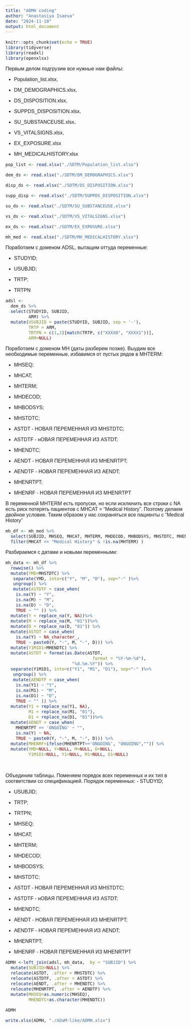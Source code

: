```yaml
---
title: "ADMH coding"
author: "Anastasiya Isaeva"
date: "2024-11-10"
output: html_document
---
```


<style type="text/css">
body{
  font-family: Helvetica;
  font-size: 12pt;
}
/* Headers */
h1, h2{
  font-size: 16pt;
}
</style>


```r
knitr::opts_chunk$set(echo = TRUE)
library(tidyverse)
library(readxl)
library(openxlsx)
```

Первым делом подгрузим все нужные нам файлы:

- Population_list.xlsx, 

- DM_DEMOGRAPHICS.xlsx, 

- DS_DISPOSITION.xlsx, 

- SUPPDS_DISPOSITION.xlsx,  

- SU_SUBSTANCEUSE.xlsx,  

- VS_VITALSIGNS.xlsx, 

- EX_EXPOSURE.xlsx

- MH_MEDICALHISTORY.xlsx

```r

pop_list <- read.xlsx("./SDTM/Population_list.xlsx")

dem_ds <- read.xlsx("./SDTM/DM_DEMOGRAPHICS.xlsx")

disp_ds <- read.xlsx("./SDTM/DS_DISPOSITION.xlsx")

supp_disp <- read.xlsx("./SDTM/SUPPDS_DISPOSITION.xlsx")

su_ds <- read.xlsx("./SDTM/SU_SUBSTANCEUSE.xlsx")

vs_ds <- read.xlsx("./SDTM/VS_VITALSIGNS.xlsx")

ex_ds <- read.xlsx("./SDTM/EX_EXPOSURE.xlsx")

mh_med <- read.xlsx("./SDTM/MH_MEDICALHISTORY.xlsx")

```

Поработаем с доменом ADSL, вытащим оттуда переменные:

- STUDYID;

- USUBJID;

- TRTP;

- TRTPN

```r
adsl <- 
  dem_ds %>% 
  select(STUDYID, SUBJID, 
         ARM) %>% 
  mutate(USUBJID = paste(STUDYID, SUBJID, sep = '-'),
         TRTP = ARM,
         TRTPN = c(1,2)[match(TRTP, c("XXXX0", "XXXX1"))],
         ARM=NULL) 
```

Поработаем с доменом MH (даты разберем позже). Выудим все необходимые переменные, избавимся от пустых рядов в MHTERM:

- MHSEQ;

- MHCAT;

- MHTERM;

- MHDECOD;

- MHBODSYS;

- MHSTDTC;

- ASTDT - НОВАЯ ПЕРЕМЕННАЯ ИЗ MHSTDTC;

- ASTDTF - нОВАЯ ПЕРЕМЕННАЯ ИЗ ASTDT;

- MHENDTC;

- AENDT - НОВАЯ ПЕРЕМЕННАЯ ИЗ MHENRTPT;

- AENDTF - НОВАЯ ПЕРЕМЕННАЯ ИЗ AENDT;

- MHENRTPT;

- MHENRF - НОВАЯ ПЕРЕМЕННАЯ ИЗ MHENRTPT

В переменной MHTERM есть пропуски, но если исключить все строки с NA есть риск потерять пациентов с MHCAT = "Medical History". Поэтому делаем двойное условие. Таким образом у нас сохраняться все пациенты с "Medical History"

```r

mh_df <- mh_med %>%
  select(SUBJID, MHSEQ, MHCAT, MHTERM, MHDECOD, MHBODSYS, MHSTDTC, MHENDTC, MHENRTPT) %>% 
  filter(MHCAT == "Medical History" & !is.na(MHTERM) )

```

Разбираемся с датами и новыми переменными:

```r

mh_data <- mh_df %>%
  rowwise() %>% 
  mutate(YMD=MHSTDTC) %>% 
   separate(YMD, into=c("Y", "M", "D"), sep="-" )%>% 
   ungroup() %>%
   mutate(ASTDTF = case_when(
    is.na(Y) ~ "Y",
    is.na(M) ~ "M",
    is.na(D) ~ "D",
    TRUE ~ "" )) %>% 
  mutate(Y = replace_na(Y, NA))%>% 
  mutate(M = replace_na(M, "01"))%>% 
  mutate(D = replace_na(D, "01")) %>% 
  mutate(ASTDT = case_when(
    is.na(Y) ~ NA_character_,
    TRUE ~ paste0(Y, "-", M, "-", D))) %>% 
  mutate(Y1M1D1=MHENDTC) %>% 
  mutate(ASTDT = format(as.Date(ASTDT, 
                                  format = "%Y-%m-%d"), 
                          "%d.%m.%Y")) %>% 
  separate(Y1M1D1, into=c("Y1", "M1", "D1"), sep="-" )%>% 
   ungroup() %>%
   mutate(AENDTF = case_when(
    is.na(Y1) ~ "Y",
    is.na(M1) ~ "M",
    is.na(D1) ~ "D",
    TRUE ~ "" )) %>% 
  mutate(Y1 = replace_na(Y1, NA),
         M1 = replace_na(M1, "01"),
         D1 = replace_na(D1, "01"))%>% 
  mutate(AENDT = case_when(
    MHENRTPT == 'ONGOING' ~ "",
    is.na(Y) ~ NA,
    TRUE ~ paste0(Y, "-", M, "-", D))) %>% 
  mutate(MHENRF=ifelse(MHENRTPT=='ONGOING', "ONGOING","")) %>% 
  mutate(YMD=NULL, Y=NULL, M=NULL, D=NULL,
         Y1M1D1=NULL, Y1=NULL, M1=NULL, D1=NULL)
  
            

```

Объединим таблицы. Поменяем порядок всех переменных и их тип в соответствии со спецификацией.
Порядок переменных: 
- STUDYID;

- USUBJID;

- TRTP;

- TRTPN;

- MHSEQ;

- MHCAT;

- MHTERM;

- MHDECOD;

- MHBODSYS;

- MHSTDTC;

- ASTDT - НОВАЯ ПЕРЕМЕННАЯ ИЗ MHSTDTC; 

- ASTDTF - нОВАЯ ПЕРЕМЕННАЯ ИЗ ASTDT;

- MHENDTC;

- AENDT - НОВАЯ ПЕРЕМЕННАЯ ИЗ MHENRTPT;

- AENDTF - НОВАЯ ПЕРЕМЕННАЯ ИЗ AENDT;

- MHENRTPT; 

- MHENRF - НОВАЯ ПЕРЕМЕННАЯ ИЗ MHENRTPT 

```r


ADMH <-left_join(adsl, mh_data,  by = "SUBJID") %>% 
  mutate(SUBJID=NULL) %>% 
  relocate(ASTDT, .after = MHSTDTC) %>% 
  relocate(ASTDTF, .after = ASTDT) %>%
  relocate(AENDT, .after = MHENDTC) %>% 
  relocate(MHENRTPT, .after = AENDTF) %>% 
  mutate(MHSEQ=as.numeric(MHSEQ),
         MHENDTC=as.character(MHENDTC)) 

ADMH


```

```r
write.xlsx(ADMH, "./ADaM-like/ADMH.xlsx")

```


